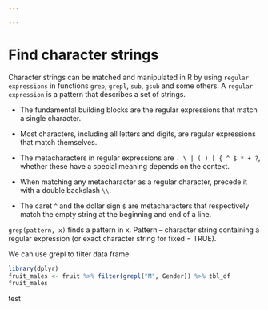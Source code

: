 ```yaml
---

---
```


# Find character strings 

Character strings can be matched and manipulated in R by using `regular expressions` in functions `grep`, `grepl`, `sub`, `gsub` and some others.
A `regular expression` is a pattern that describes a set of strings.

+ The fundamental building blocks are the regular expressions that match a single character. 
+ Most characters, including all letters and digits, are regular expressions that match themselves. 
+ The metacharacters in regular expressions are `. \ | ( ) [ { ^ $ * + ?`, whether these have a special meaning depends on the context. 
+ When matching any metacharacter as a regular character, precede it with a double backslash `\\`.

+ The caret `^` and the dollar sign `$` are metacharacters that respectively match the empty string at the beginning and end of a line.

`grep(pattern, x)` finds a pattern in x. Pattern -- character string containing a regular expression (or exact character string for fixed = TRUE).


We can use grepl to filter data frame:
```r
library(dplyr)
fruit_males <- fruit %>% filter(grepl("M", Gender)) %>% tbl_df
fruit_males
```


test
